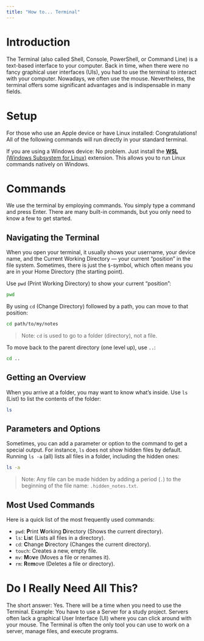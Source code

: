 ```yaml
---
title: "How to... Terminal"
---
```


# Introduction

The Terminal (also called Shell, Console, PowerShell, or Command Line) is a text-based interface to your computer. Back in time, when there were no fancy graphical user interfaces (UIs), you had to use the terminal to interact with your computer. Nowadays, we often use the mouse. Nevertheless, the terminal offers some significant advantages and is indispensable in many fields.

# Setup

For those who use an Apple device or have Linux installed: Congratulations! All of the following commands will run directly in your standard terminal.

If you are using a Windows device: No problem. Just install the [**WSL** (Windows Subsystem for Linux)](https://learn.microsoft.com/en-us/windows/wsl/install) extension. This allows you to run Linux commands natively on Windows.

# Commands

We use the terminal by employing commands. You simply type a command and press $\text{Enter}$. There are many built-in commands, but you only need to know a few to get started.

## Navigating the Terminal

When you open your terminal, it usually shows your username, your device name, and the Current Working Directory — your current "position" in the file system. Sometimes, there is just the `$`-symbol, which often means you are in your Home Directory (the starting point).

Use `pwd` (Print Working Directory) to show your current "position":

```bash
pwd
```

By using `cd` (Change Directory) followed by a path, you can move to that position:

```bash
cd path/to/my/notes
```

> Note: `cd` is used to go to a folder (directory), not a file.

To move back to the parent directory (one level up), use `..`:

```bash
cd ..
```

## Getting an Overview

When you arrive at a folder, you may want to know what's inside. Use `ls` (List) to list the contents of the folder:

```bash
ls
```

## Parameters and Options

Sometimes, you can add a parameter or option to the command to get a special output. For instance, `ls` does not show hidden files by default. Running `ls -a` (all) lists all files in a folder, including the hidden ones:

```bash
ls -a
```

> Note: Any file can be made hidden by adding a period (`.`) to the beginning of the file name: `.hidden_notes.txt`.

## Most Used Commands

Here is a quick list of the most frequently used commands:

  - `pwd`: **P**rint **W**orking **D**irectory (Shows the current directory).
  - `ls`: **L**i**s**t (Lists all files in a directory).
  - `cd`: **C**hange **D**irectory (Changes the current directory).
  - `touch`: Creates a new, empty file.
  - `mv`: **M**o**v**e (Moves a file or renames it).
  - `rm`: **R**e**m**ove (Deletes a file or directory).

# Do I Really Need All This?

The short answer: Yes. There will be a time when you need to use the Terminal. Example: You have to use a Server for a study project. Servers often lack a graphical User Interface (UI) where you can click around with your mouse. The Terminal is often the only tool you can use to work on a server, manage files, and execute programs.
